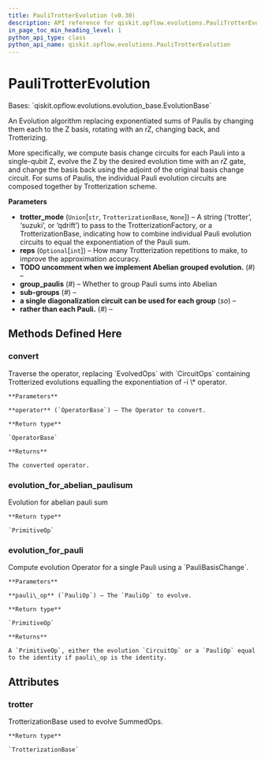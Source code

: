 ```yaml
---
title: PauliTrotterEvolution (v0.30)
description: API reference for qiskit.opflow.evolutions.PauliTrotterEvolution in qiskit v0.30
in_page_toc_min_heading_level: 1
python_api_type: class
python_api_name: qiskit.opflow.evolutions.PauliTrotterEvolution
---
```


# PauliTrotterEvolution

<Class id="qiskit.opflow.evolutions.PauliTrotterEvolution" isDedicatedPage={true} github="https://github.com/qiskit/qiskit/tree/stable/0.18/qiskit/opflow/evolutions/pauli_trotter_evolution.py" signature="PauliTrotterEvolution(trotter_mode='trotter', reps=1)" modifiers="class">
  Bases: `qiskit.opflow.evolutions.evolution_base.EvolutionBase`

  An Evolution algorithm replacing exponentiated sums of Paulis by changing them each to the Z basis, rotating with an rZ, changing back, and Trotterizing.

  More specifically, we compute basis change circuits for each Pauli into a single-qubit Z, evolve the Z by the desired evolution time with an rZ gate, and change the basis back using the adjoint of the original basis change circuit. For sums of Paulis, the individual Pauli evolution circuits are composed together by Trotterization scheme.

  **Parameters**

  *   **trotter\_mode** (`Union`\[`str`, `TrotterizationBase`, `None`]) – A string (‘trotter’, ‘suzuki’, or ‘qdrift’) to pass to the TrotterizationFactory, or a TrotterizationBase, indicating how to combine individual Pauli evolution circuits to equal the exponentiation of the Pauli sum.
  *   **reps** (`Optional`\[`int`]) – How many Trotterization repetitions to make, to improve the approximation accuracy.
  *   **TODO uncomment when we implement Abelian grouped evolution.** (*#*) –
  *   **group\_paulis** (*#*) – Whether to group Pauli sums into Abelian
  *   **sub-groups** (*#*) –
  *   **a single diagonalization circuit can be used for each group** (*so*) –
  *   **rather than each Pauli.** (*#*) –

  ## Methods Defined Here

  <span id="qiskit-opflow-evolutions-paulitrotterevolution-convert" />

  ### convert

  <Function id="qiskit.opflow.evolutions.PauliTrotterEvolution.convert" signature="PauliTrotterEvolution.convert(operator)">
    Traverse the operator, replacing `EvolvedOps` with `CircuitOps` containing Trotterized evolutions equalling the exponentiation of -i \* operator.

    **Parameters**

    **operator** (`OperatorBase`) – The Operator to convert.

    **Return type**

    `OperatorBase`

    **Returns**

    The converted operator.
  </Function>

  <span id="qiskit-opflow-evolutions-paulitrotterevolution-evolution-for-abelian-paulisum" />

  ### evolution\_for\_abelian\_paulisum

  <Function id="qiskit.opflow.evolutions.PauliTrotterEvolution.evolution_for_abelian_paulisum" signature="PauliTrotterEvolution.evolution_for_abelian_paulisum(op_sum)">
    Evolution for abelian pauli sum

    **Return type**

    `PrimitiveOp`
  </Function>

  <span id="qiskit-opflow-evolutions-paulitrotterevolution-evolution-for-pauli" />

  ### evolution\_for\_pauli

  <Function id="qiskit.opflow.evolutions.PauliTrotterEvolution.evolution_for_pauli" signature="PauliTrotterEvolution.evolution_for_pauli(pauli_op)">
    Compute evolution Operator for a single Pauli using a `PauliBasisChange`.

    **Parameters**

    **pauli\_op** (`PauliOp`) – The `PauliOp` to evolve.

    **Return type**

    `PrimitiveOp`

    **Returns**

    A `PrimitiveOp`, either the evolution `CircuitOp` or a `PauliOp` equal to the identity if pauli\_op is the identity.
  </Function>

  ## Attributes

  ### trotter

  <Attribute id="qiskit.opflow.evolutions.PauliTrotterEvolution.trotter">
    TrotterizationBase used to evolve SummedOps.

    **Return type**

    `TrotterizationBase`
  </Attribute>
</Class>

